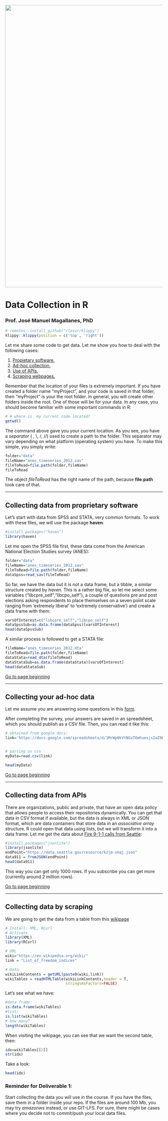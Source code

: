 <br> 
<center><img src="https://github.com/DACSS-PreProcessing/session1_main/blob/main/pics/LogoSimple.png?raw=true" width="900"></center>

# Data Collection in R
### Prof. José Manuel Magallanes, PhD

```r
# remotes::install_github("rlesur/klippy")
klippy::klippy(position = c('top', 'right'))
```

<a id='beginning'></a>

Let me share some code to get data. Let me show you how to deal with the following cases:

1. [Propietary software.](#part1)
2. [Ad-hoc collection.](#part2)
3. [Use of APIs.](#part3)
4. [Scraping webpages.](#part4)

Remember that the location of your files is extremely important. If you have created a folder name "myProject", and your code is saved  in that folder, then "myProject" is your the root folder. In general, you will create other folders inside the root. One of those will be for your data. In any case, you should become familiar with some important commands in R:
```r
# # where is  my current code located?
getwd()
```

The command above gave you your current location. As you see, you have a _separator_ ( \, \\, /, //) used to create a path to the folder. This separator may vary depending on what platform (operating system)  you have. To make this simple, you simply write:

```r
folder="data"
fileName="anes_timeseries_2012.sav"
fileToRead=file.path(folder,fileName)
fileToRead
```

The object _fileToRead_ has the right name of the path, because **file.path** took care of that.

____


<a id='part1'></a>

## Collecting data from proprietary software

Let's start with data from SPSS and STATA, very common formats. To work with these files, we will use the package **haven**:
```r
#install.packages("haven")
library(haven)
```

Let me open the SPSS file first, these data come from the American National Election Studies survey (ANES):
```r
folder="data"
fileName="anes_timeseries_2012.sav"
fileToRead=file.path(folder,fileName)
dataSpss=read_sav(fileToRead)
```

So far, we have the data but it is not a data frame, but a tibble, a similar structure created by *haven*. This is a rather big file, so let me select some variables ("libcpre_self","libcpo_self"), a couple of questions pre and post elections asking respondents to place themselves on a seven point scale ranging from ‘extremely liberal’ to ‘extremely conservative’) and create a data frame with them:
```r
varsOfInterest=c("libcpre_self","libcpo_self")
dataSpssSub=as.data.frame(dataSpss)[varsOfInterest]
head(dataSpssSub)
```

A similar process is followed to get a STATA file:
```r
fileName="anes_timeseries_2012.dta"
fileToRead=file.path(folder,fileName)
dataStata=read_dta(fileToRead)
dataStataSub=as.data.frame(dataStata)[varsOfInterest]
head(dataStataSub)
```

[Go to page beginning](#beginning)

----

<a id='part2'></a>

## Collecting your ad-hoc data

Let me assume you are answering some questions in this [form](https://forms.gle/6Ga61ifjCjo3j3YF6).

After completing the survey, your answers are saved in an spreadsheet, which you should publish as a CSV file. Then, you can read it like this:

```r

# obtained from google docs:
link='https://docs.google.com/spreadsheets/d/1MrWp0kVtNGzTOmhuexjsIaZ9HpSv2X8RZsZ-KuEC4A8/pub?gid=1044145359&single=true&output=csv'


# parsing as csv
myData=read.csv(link)

head(myData)

```

[Go to page beginning](#beginning)

-----

<a id='part3'></a>

## Collecting data from APIs

There are organizations, public and private, that have an open data policy that allows people to access their repositories dynamically. You can get that data in CSV format if available, but the data is always in  XML or JSON format, which are data containers that store data in an *associative array* structure. R could open that data using lists, but we will transform it into a data frame. Let me get the data about [Fire 9-1-1  calls  from Seattle](https://dev.socrata.com/foundry/data.seattle.gov/kzjm-xkqj):

```r
#install.packages("jsonlite")
library(jsonlite)
endPoint="https://data.seattle.gov/resource/kzjm-xkqj.json"
data911 = fromJSON(endPoint)
head(data911)
```

This way you can get only 1000 rows. If you subscribe you can get more (currently around 2 million rows).

[Go to page beginning](#beginning)

-----
<a id='part4'></a>

## Collecting data by scraping

We are going to get the data from a table from this [wikipage](https://en.wikipedia.org/wiki/List_of_freedom_indices)

```r
# Install: XML, RCurl
# Activate
library(XML)
library(RCurl)

# URL
wiki="https://en.wikipedia.org/wiki/"
link = "List_of_freedom_indices"

# Data
wikiLinkContents = getURL(paste0(wiki,link))
wikiTables = readHTMLTable(wikiLinkContents,header = T,
                           stringsAsFactors=FALSE)
```

Let's see what we have:

```r
#data frame:
is.data.frame(wikiTables)
#list:
is.list(wikiTables)
# how many?
length(wikiTables)
```

When visiting the wikipage, you can see that we want the second table, then:

```r
idx=wikiTables[[2]]
str(idx)
```

Take a look:
```r
head(idx)
```

### Reminder for Deliverable 1:

Start collecting the data you will use in the course. If you have the files, save them in a folder inside your repo. If the files are around 100 Mb, you may try _amazonws_ instead, or use GIT-LFS. For sure, there might be cases where you decide not to commit/push your local data files.